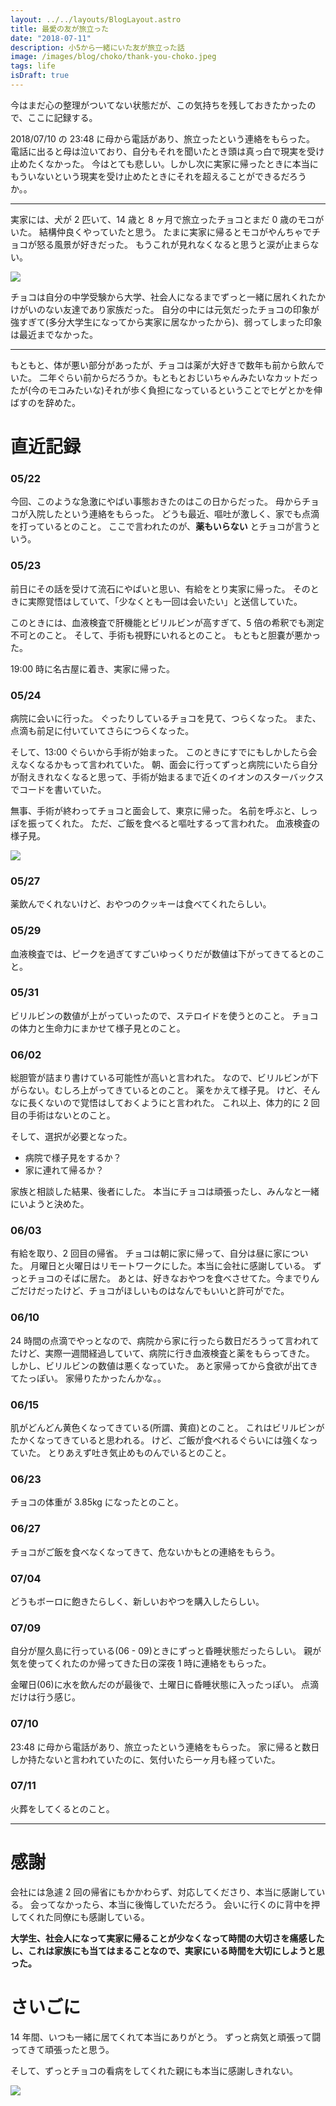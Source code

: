 ```yaml
---
layout: ../../layouts/BlogLayout.astro
title: 最愛の友が旅立った
date: "2018-07-11"
description: 小5から一緒にいた友が旅立った話
image: /images/blog/choko/thank-you-choko.jpeg
tags: life
isDraft: true
---
```


今はまだ心の整理がついてない状態だが、この気持ちを残しておきたかったので、ここに記録する。

2018/07/10 の 23:48 に母から電話があり、旅立ったという連絡をもらった。
電話に出ると母は泣いており、自分もそれを聞いたとき頭は真っ白で現実を受け止めたくなかった。
今はとても悲しい。しかし次に実家に帰ったときに本当にもういないという現実を受け止めたときにそれを超えることができるだろうか。。

---

実家には、犬が 2 匹いて、14 歳と 8 ヶ月で旅立ったチョコとまだ 0 歳のモコがいた。
結構仲良くやっていたと思う。
たまに実家に帰るとモコがやんちゃでチョコが怒る風景が好きだった。
もうこれが見れなくなると思うと涙が止まらない。

![](/images/blog/choko/choko-and-moko.jpeg)

チョコは自分の中学受験から大学、社会人になるまでずっと一緒に居れくれたかけがいのない友達であり家族だった。
自分の中には元気だったチョコの印象が強すぎて(多分大学生になってから実家に居なかったから)、弱ってしまった印象は最近までなかった。

---

もともと、体が悪い部分があったが、チョコは薬が大好きで数年も前から飲んでいた。
二年ぐらい前からだろうか。もともとおじいちゃんみたいなカットだったが(今のモコみたいな)それが歩く負担になっているということでヒゲとかを伸ばすのを辞めた。

# 直近記録

### 05/22

今回、このような急激にやばい事態おきたのはこの日からだった。
母からチョコが入院したという連絡をもらった。
どうも最近、嘔吐が激しく、家でも点滴を打っているとのこと。
ここで言われたのが、**薬もいらない** とチョコが言うという。

### 05/23

前日にその話を受けて流石にやばいと思い、有給をとり実家に帰った。
そのときに実際覚悟はしていて、「少なくとも一回は会いたい」と送信していた。

このときには、血液検査で肝機能とビリルビンが高すぎて、5 倍の希釈でも測定不可とのこと。
そして、手術も視野にいれるとのこと。
もともと胆嚢が悪かった。

19:00 時に名古屋に着き、実家に帰った。

### 05/24

病院に会いに行った。
ぐったりしているチョコを見て、つらくなった。
また、点滴も前足に付いていてさらにつらくなった。

そして、13:00 ぐらいから手術が始まった。
このときにすでにもしかしたら会えなくなるかもって言われていた。
朝、面会に行ってずっと病院にいたら自分が耐えきれなくなると思って、手術が始まるまで近くのイオンのスターバックスでコードを書いていた。

無事、手術が終わってチョコと面会して、東京に帰った。
名前を呼ぶと、しっぽを振ってくれた。
ただ、ご飯を食べると嘔吐するって言われた。
血液検査の様子見。

![](/images/blog/choko/choko.jpeg)

### 05/27

薬飲んでくれないけど、おやつのクッキーは食べてくれたらしい。

### 05/29

血液検査では、ピークを過ぎてすごいゆっくりだが数値は下がってきてるとのこと。

### 05/31

ビリルビンの数値が上がっていったので、ステロイドを使うとのこと。
チョコの体力と生命力にまかせて様子見とのこと。

### 06/02

総胆管が詰まり書けている可能性が高いと言われた。
なので、ビリルビンが下がらない。むしろ上がってきているとのこと。
薬をかえて様子見。
けど、そんなに長くないので覚悟はしておくようにと言われた。
これ以上、体力的に 2 回目の手術はないとのこと。

そして、選択が必要となった。

- 病院で様子見をするか？
- 家に連れて帰るか？

家族と相談した結果、後者にした。
本当にチョコは頑張ったし、みんなと一緒にいようと決めた。

### 06/03

有給を取り、2 回目の帰省。
チョコは朝に家に帰って、自分は昼に家についた。
月曜日と火曜日はリモートワークにした。本当に会社に感謝している。
ずっとチョコのそばに居た。
あとは、好きなおやつを食べさせてた。今までりんごだけだったけど、チョコがほしいものはなんでもいいと許可がでた。

### 06/10

24 時間の点滴でやっとなので、病院から家に行ったら数日だろうって言われてたけど、実際一週間経過していて、病院に行き血液検査と薬をもらってきた。
しかし、ビリルビンの数値は悪くなっていた。
あと家帰ってから食欲が出てきてたっぽい。
家帰りたかったんかな。。

### 06/15

肌がどんどん黄色くなってきている(所謂、黄疸)とのこと。
これはビリルビンがたかくなってきていると思われる。
けど、ご飯が食べれるぐらいには強くなっていた。
とりあえず吐き気止めものんでいるとのこと。

### 06/23

チョコの体重が 3.85kg になったとのこと。

### 06/27

チョコがご飯を食べなくなってきて、危ないかもとの連絡をもらう。

### 07/04

どうもボーロに飽きたらしく、新しいおやつを購入したらしい。

### 07/09

自分が屋久島に行っている(06 - 09)ときにずっと昏睡状態だったらしい。
親が気を使ってくれたのか帰ってきた日の深夜 1 時に連絡をもらった。

金曜日(06)に水を飲んだのが最後で、土曜日に昏睡状態に入ったっぽい。
点滴だけは行う感じ。

### 07/10

23:48 に母から電話があり、旅立ったという連絡をもらった。
家に帰ると数日しか持たないと言われていたのに、気付いたら一ヶ月も経っていた。

### 07/11

火葬をしてくるとのこと。

---

# 感謝

会社には急遽 2 回の帰省にもかかわらず、対応してくださり、本当に感謝している。
会ってなかったら、本当に後悔していただろう。
会いに行くのに背中を押してくれた同僚にも感謝している。

**大学生、社会人になって実家に帰ることが少なくなって時間の大切さを痛感したし、これは家族にも当てはまることなので、実家にいる時間を大切にしようと思った。**

# さいごに

14 年間、いつも一緒に居てくれて本当にありがとう。
ずっと病気と頑張って闘ってきて頑張ったと思う。

そして、ずっとチョコの看病をしてくれた親にも本当に感謝しきれない。

![](/images/blog/choko/thank-you-choko.jpeg)

